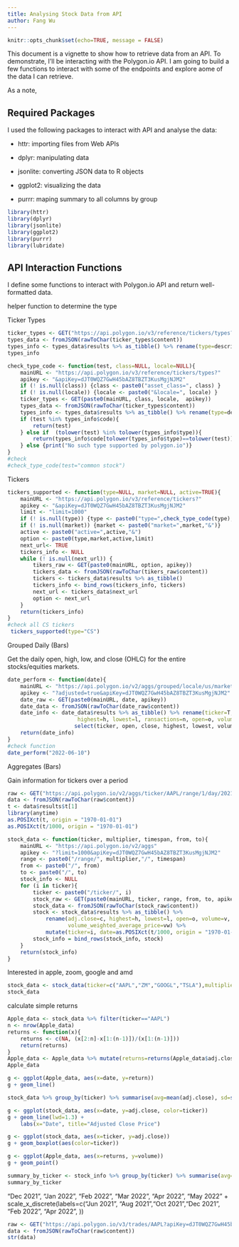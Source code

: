 ```yaml
---
title: Analysing Stock Data from API
author: Fang Wu
---
```


```r
knitr::opts_chunk$set(echo=TRUE, message = FALSE)
```

This document is a vignette to show how to retrieve data from an API. To demonstrate, I'll be interacting with the Polygon.io API. I am going to build a few functions to interact with some of the endpoints and explore aome of the data I can retrieve. 

As a note, 

## Required Packages

I used the following packages to interact with API and analyse the data:

* httr: importing files from Web APIs 

* dplyr: manipulating data 

* jsonlite: converting JSON data to R objects

* ggplot2: visualizing the data

* purrr: maping summary to all columns by group

```r
library(httr)
library(dplyr)
library(jsonlite)
library(ggplot2)
library(purrr)
library(lubridate)
```


## API Interaction Functions

I define some functions to interact with Polygon.io API and return well-formatted data. 

helper function to determine the type

Ticker Types

```r
ticker_types <- GET("https://api.polygon.io/v3/reference/tickers/types?apiKey=dJT0WQZ7GwH45bAZ8TBZT3KusMgjNJM2")
types_data <- fromJSON(rawToChar(ticker_types$content))
types_info <- types_data$results %>% as_tibble() %>% rename(type=description )
types_info
```


```r
check_type_code <- function(test, class=NULL, locale=NULL){
    mainURL <- "https://api.polygon.io/v3/reference/tickers/types?"
    apikey <- "&apiKey=dJT0WQZ7GwH45bAZ8TBZT3KusMgjNJM2"
    if (! is.null(class)) {class <- paste0("asset_class=", class) }
    if (! is.null(locale)) {locale <- paste0("&locale=", locale) }
    ticker_types <- GET(paste0(mainURL, class, locale,  apikey))
    types_data <- fromJSON(rawToChar(ticker_types$content))
    types_info <- types_data$results %>% as_tibble() %>% rename(type=description )
    if (test %in% types_info$code){
        return(test)
    } else if  (tolower(test) %in% tolower(types_info$type)){
        return(types_info$code[tolower(types_info$type)==tolower(test)] )
    } else {print("No such type supported by polygon.io")}
}
#check
#check_type_code(test="common stock")
```

Tickers

```r
tickers_supported <- function(type=NULL, market=NULL, active=TRUE){
    mainURL <- "https://api.polygon.io/v3/reference/tickers?"
    apikey <- "&apiKey=dJT0WQZ7GwH45bAZ8TBZT3KusMgjNJM2"
    limit <- "limit=1000"
    if (! is.null(type)) {type <- paste0("type=",check_type_code(type),"&")}
    if (! is.null(market)) {market <- paste0("market=",market,"&")}
    active <- paste0("active=",active,"&")
    option <- paste0(type,market,active,limit)
    next_url<- TRUE
    tickers_info <- NULL
    while (! is.null(next_url)) {
        tikers_raw <- GET(paste0(mainURL, option, apikey))
        tickers_data <- fromJSON(rawToChar(tikers_raw$content))
        tickers <- tickers_data$results %>% as_tibble()
        tickers_info <- bind_rows(tickers_info, tickers)
        next_url <- tickers_data$next_url
        option <- next_url
    }
    return(tickers_info)
}
#check all CS tickers
 tickers_supported(type="CS")

```

Grouped Daily (Bars)

Get the daily open, high, low, and close (OHLC) for the entire stocks/equities markets.

```r
date_perform <- function(date){
    mainURL <- "https://api.polygon.io/v2/aggs/grouped/locale/us/market/stocks/"
    apikey <- "?adjusted=true&apiKey=dJT0WQZ7GwH45bAZ8TBZT3KusMgjNJM2"
    date_raw <- GET(paste0(mainURL, date, apikey))
    date_data <- fromJSON(rawToChar(date_raw$content))
    date_info <- date_data$results %>% as_tibble() %>% rename(ticker=T, adj.close=c,
                      highest=h, lowest=l, ransactions=n, open=o, volume=v,) %>%
                     select(ticker, open, close, highest, lowest, volume)
    return(date_info)
}
#check function
date_perform("2022-06-10")
```

Aggregates (Bars)

Gain information for tickers over a period

```r
raw <- GET("https://api.polygon.io/v2/aggs/ticker/AAPL/range/1/day/2021-06-01/2022-06-01?adjusted=true&sort=asc&limit=1000&apiKey=dJT0WQZ7GwH45bAZ8TBZT3KusMgjNJM2")
data <- fromJSON(rawToChar(raw$content))
t <- data$results$t[1]
library(anytime)
as.POSIXct(t, origin = "1970-01-01")
as.POSIXct(t/1000, origin = "1970-01-01")
```

```r
stock_data <- function(ticker, multiplier, timespan, from, to){
    mainURL <- "https://api.polygon.io/v2/aggs"
    apikey <- "?limit=1000&apiKey=dJT0WQZ7GwH45bAZ8TBZT3KusMgjNJM2"
    range <- paste0("/range/", multiplier,"/", timespan)
    from <- paste0("/", from)
    to <- paste0("/", to)
    stock_info <- NULL
    for (i in ticker){
        ticker <- paste0("/ticker/", i)
        stock_raw <- GET(paste0(mainURL, ticker, range, from, to, apikey))
        stock_data <- fromJSON(rawToChar(stock_raw$content))
        stock <- stock_data$results %>% as_tibble() %>% 
            rename(adj.close=c, highest=h, lowest=l, open=o, volume=v,
                   volume_weighted_average_price=vw) %>% 
            mutate(ticker=i, date=as.POSIXct(t/1000, origin = "1970-01-01")) %>%                              select(ticker, date, adj.close, highest, lowest, open, volume)
        stock_info = bind_rows(stock_info, stock)
    }                   
    return(stock_info)
}

```

Interested in apple, zoom, google and amd

```r

stock_data <- stock_data(ticker=c("AAPL","ZM","GOOGL","TSLA"),multiplier="1", timespan="day",                   from="2021-06-01", to="2022-06-01") 
stock_data
```

calculate simple returns

```r
Apple_data <- stock_data %>% filter(ticker=="AAPL")
n <- nrow(Apple_data)
returns <- function(x){
    returns <- c(NA, (x[2:n]-x[1:(n-1)])/(x[1:(n-1)]))
    return(returns)
}
Apple_data <- Apple_data %>% mutate(returns=returns(Apple_data$adj.close))
Apple_data
```

```r
g <- ggplot(Apple_data, aes(x=date, y=return))
g + geom_line()
```



```r
stock_data %>% group_by(ticker) %>% summarise(avg=mean(adj.close), sd=sd(adj.close), median=median(adj.close))
```


```r
g <- ggplot(stock_data, aes(x=date, y=adj.close, color=ticker))
g + geom_line(lwd=1.3) +
    labs(x="Date", title="Adjusted Close Price") 
```

```r
g <- ggplot(stock_data, aes(x=ticker, y=adj.close))
g + geom_boxplot(aes(color=ticker)) 
```

```r
g <- ggplot(Apple_data, aes(x=returns, y=volume))
g + geom_point() 
```


```r
summary_by_ticker <- stock_info %>% group_by(ticker) %>% summarise(avg=mean(close), sd=sd(close), avg_v=mean(volume))
summary_by_ticker
```
 "Dec 2021", "Jan 2022", "Feb 2022", "Mar 2022", "Apr 2022", "May 2022"
 +
    scale_x_discrete(labels=c("Jun 2021", "Aug 2021","Oct 2021","Dec 2021", "Feb 2022", "Apr 2022", ))
    
```r
raw <- GET("https://api.polygon.io/v3/trades/AAPL?apiKey=dJT0WQZ7GwH45bAZ8TBZT3KusMgjNJM2")
data <- fromJSON(rawToChar(raw$content))
str(data)
```

